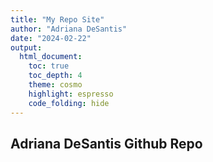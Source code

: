 ```yaml
---
title: "My Repo Site"
author: "Adriana DeSantis"
date: "2024-02-22"
output: 
  html_document:
    toc: true
    toc_depth: 4
    theme: cosmo
    highlight: espresso
    code_folding: hide
---
```


## Adriana DeSantis Github Repo 
